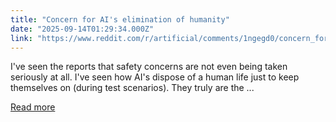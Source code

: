 ```yaml
---
title: "Concern for AI's elimination of humanity"
date: "2025-09-14T01:29:34.000Z"
link: "https://www.reddit.com/r/artificial/comments/1ngegd0/concern_for_ais_elimination_of_humanity/"
---
```


I've seen the reports that safety concerns are not even being taken seriously at all. I've seen how AI's dispose of a human life just to keep themselves on (during test scenarios). They truly are the ...

[Read more](https://www.reddit.com/r/artificial/comments/1ngegd0/concern_for_ais_elimination_of_humanity/)
